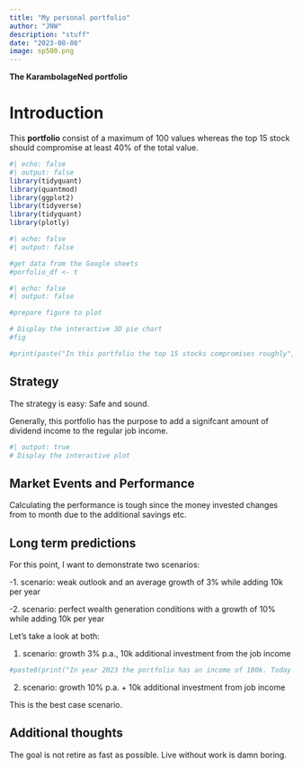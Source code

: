 ```yaml
---
title: "My personal portfolio"
author: "JNW"
description: "stuff"
date: "2023-08-08"
image: sp500.png
---
```


**The KarambolageNed portfolio**

# Introduction

This **portfolio** consist of a maximum of 100 values whereas the top 15 stock should compromise at least 40% of the total value.

```r
#| echo: false
#| output: false
library(tidyquant)
library(quantmod)
library(ggplot2)
library(tidyverse)
library(tidyquant)
library(plotly)

```

```r
#| echo: false
#| output: false

#get data from the Google sheets 
#porfolio_df <- t

```

```r
#| echo: false
#| output: false

#prepare figure to plot

```

```r
# Display the interactive 3D pie chart
#fig

#print(paste("In this portfolio the top 15 stocks compromises roughly", as.character(round(sum(sp500_df_top10$weight[1:10]),3)*100), "%  of the market capitaliztation."))
```

## Strategy

The strategy is easy: Safe and sound.

Generally, this portfolio has the purpose to add a signifcant amount of dividend income to the regular job income.

```r
#| output: true
# Display the interactive plot

```

## Market Events and Performance

Calculating the performance is tough since the money invested changes from to month due to the additional savings etc.

## Long term predictions

For this point, I want to demonstrate two scenarios:

-1. scenario: weak outlook and an average growth of 3% while adding 10k per year

-2. scenario: perfect wealth generation conditions with a growth of 10% while adding 10k per year

Let's take a look at both:

1.  scenario: growth 3% p.a., 10k additional investment from the job income

```r
#paste0(print("In year 2023 the portfolio has an income of 180k. Today the value is", as.character(round(sum(x),3)), "k"))
```

2.  scenario: growth 10% p.a. + 10k additional investment from job income

This is the best case scenario.

## Additional thoughts

The goal is not retire as fast as possible. Live without work is damn boring.

